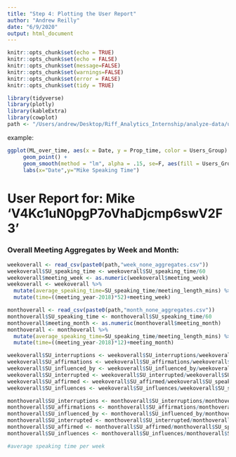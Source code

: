 ```yaml
---
title: "Step 4: Plotting the User Report"
author: "Andrew Reilly"
date: "6/9/2020"
output: html_document
---
```


```r
knitr::opts_chunk$set(echo = TRUE)
knitr::opts_chunk$set(echo = FALSE)
knitr::opts_chunk$set(message=FALSE)
knitr::opts_chunk$set(warnings=FALSE)
knitr::opts_chunk$set(error = FALSE)
knitr::opts_chunk$set(tidy = TRUE)
```

```r
library(tidyverse)
library(plotly)
library(kableExtra)
library(cowplot)
path <- "/Users/andrew/Desktop/Riff_Analytics_Internship/analyze-data/user_reports/Mike/"
```

example:
```r
ggplot(ML_over_time, aes(x = Date, y = Prop_time, color = Users_Group) ) +
     geom_point() +
     geom_smooth(method = "lm", alpha = .15, se=F, aes(fill = Users_Group)) +
     labs(x="Date",y="Mike Speaking Time")
```

# User Report for: Mike 'V4Kc1uN0pgP7oVhaDjcmp6swV2F3'

### Overall Meeting Aggregates by Week and Month:
```r
weekoverall <- read_csv(paste0(path,"week_none_aggregates.csv"))
weekoverall$SU_speaking_time <- weekoverall$SU_speaking_time/60
weekoverall$meeting_week <- as.numeric(weekoverall$meeting_week)
weekoverall <- weekoverall %>% 
  mutate(average_speaking_time=SU_speaking_time/meeting_length_mins) %>% 
  mutate(time=((meeting_year-2018)*52)+meeting_week)

monthoverall <- read_csv(paste0(path,"month_none_aggregates.csv"))
monthoverall$SU_speaking_time <- monthoverall$SU_speaking_time/60
monthoverall$meeting_month <- as.numeric(monthoverall$meeting_month)
monthoverall <- monthoverall %>% 
  mutate(average_speaking_time=SU_speaking_time/meeting_length_mins) %>% 
  mutate(time=((meeting_year-2018)*12)+meeting_month)

weekoverall$SU_interruptions <- weekoverall$SU_interruptions/weekoverall$SU_speaking_time
weekoverall$SU_affirmations <- weekoverall$SU_affirmations/weekoverall$SU_speaking_time
weekoverall$SU_influenced_by <- weekoverall$SU_influenced_by/weekoverall$SU_speaking_time
weekoverall$SU_interrupted <- weekoverall$SU_interrupted/weekoverall$SU_speaking_time
weekoverall$SU_affirmed <- weekoverall$SU_affirmed/weekoverall$SU_speaking_time
weekoverall$SU_influences <- weekoverall$SU_influences/weekoverall$SU_speaking_time

monthoverall$SU_interruptions <- monthoverall$SU_interruptions/monthoverall$SU_speaking_time
monthoverall$SU_affirmations <- monthoverall$SU_affirmations/monthoverall$SU_speaking_time
monthoverall$SU_influenced_by <- monthoverall$SU_influenced_by/monthoverall$SU_speaking_time
monthoverall$SU_interrupted <- monthoverall$SU_interrupted/monthoverall$SU_speaking_time
monthoverall$SU_affirmed <- monthoverall$SU_affirmed/monthoverall$SU_speaking_time
monthoverall$SU_influences <- monthoverall$SU_influences/monthoverall$SU_speaking_time
```

```r
#average speaking time per week

```





